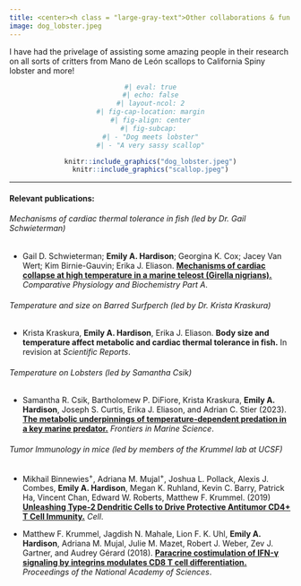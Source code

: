 ```yaml
---
title: <center><h class = "large-gray-text">Other collaborations & fun things</h></center>
image: dog_lobster.jpeg
---
```


```{=html}
<style>

#title-block-header {
  margin-block-end: 0rem;
  position: relative;
  margin-top: -1px;
  height: 75px;
}
.large-gray-text {
  letter-spacing: 3px;
  font-weight: 500;
  font-size: 36px; 
  color:  #e3ebef;
  //text-transform: uppercase;
}
</style>
```
<p>

</p>

I have had the privelage of assisting some amazing people in their research on all sorts of critters from Mano de León scallops to California Spiny lobster and more!

<center>

```r
#| eval: true
#| echo: false
#| layout-ncol: 2
#| fig-cap-location: margin
#| fig-align: center
#| fig-subcap: 
#| - "Dog meets lobster"
#| - "A very sassy scallop"

knitr::include_graphics("dog_lobster.jpeg")
knitr::include_graphics("scallop.jpeg")

```

</center>

------------------------------------------------------------------------

#### Relevant publications:

###### *Mechanisms of cardiac thermal tolerance in fish (led by Dr. Gail Schwieterman)*

-   Gail D. Schwieterman; **Emily A. Hardison**; Georgina K. Cox; Jacey Van Wert; Kim Birnie-Gauvin; Erika J. Eliason. [[**Mechanisms of cardiac collapse at high temperature in a marine teleost (Girella nigrians).**]{.underline}](https://doi.org/10.1016/j.cbpa.2023.111512) *Comparative Physiology and Biochemistry Part A*.

###### *Temperature and size on Barred Surfperch (led by Dr. Krista Kraskura)*

-   Krista Kraskura, **Emily A. Hardison**, Erika J. Eliason. **Body size and temperature affect metabolic and cardiac thermal tolerance in fish.** In revision at *Scientific Reports*.

###### *Temperature on Lobsters (led by Samantha Csik)*

-   Samantha R. Csik, Bartholomew P. DiFiore, Krista Kraskura, **Emily A. Hardison**, Joseph S. Curtis, Erika J. Eliason, and Adrian C. Stier (2023). [[**The metabolic underpinnings of temperature-dependent predation in a key marine predator.**]{.underline}](https://doi.org/10.3389/fmars.2023.1072807) *Frontiers in Marine Science*.

###### *Tumor Immunology in mice (led by members of the Krummel lab at UCSF)*

-   Mikhail Binnewies^+^, Adriana M. Mujal^+^, Joshua L. Pollack, Alexis J. Combes, **Emily A. Hardison**, Megan K. Ruhland, Kevin C. Barry, Patrick Ha, Vincent Chan, Edward W. Roberts, Matthew F. Krummel. (2019) [[**Unleashing Type-2 Dendritic Cells to Drive Protective Antitumor CD4+ T Cell Immunity**]{.underline}**.**](https://doi.org/10.1016/J.CELL.2019.02.005) *Cell*.

-   Matthew F. Krummel, Jagdish N. Mahale, Lion F. K. Uhl, **Emily A. Hardison**, Adriana M. Mujal, Julie M. Mazet, Robert J. Weber, Zev J. Gartner, and Audrey Gérard (2018). [[**Paracrine costimulation of IFN-γ signaling by integrins modulates CD8 T cell differentiation.**]{.underline}](https://doi.org/10.1073/pnas.1804556115) *Proceedings of the National Academy of Sciences*.
